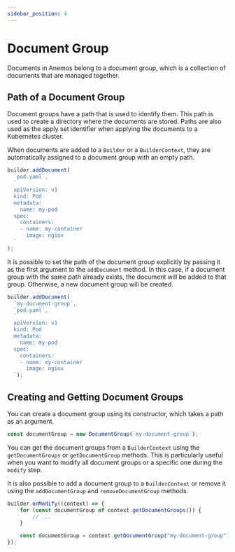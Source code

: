 ```yaml
---
sidebar_position: 4
---
```




# Document Group

Documents in Anemos belong to a document group, which is a collection of documents that are managed together.

## Path of a Document Group

Document groups have a path that is used to identify them. This path is used to create a directory where the
documents are stored. Paths are also used as the apply set identifier when applying the documents to a Kubernetes cluster.

When documents are added to a `Builder` or a `BuilderContext`, they are automatically assigned to a document group
with an empty path.

```javascript
builder.addDocument(
  `pod.yaml`,
  `
  apiVersion: v1
  kind: Pod
  metadata:
    name: my-pod
  spec:
    containers:
    - name: my-container
      image: nginx
  `
);
```

It is possible to set the path of the document group explicitly by passing it as the first argument to the `addDocument` method.
In this case, if a document group with the same path already exists, the document will be added to that group. Otherwise, a new
document group will be created.

```javascript
builder.addDocument(
  `my-document-group`,
  `pod.yaml`,
  `
  apiVersion: v1
  kind: Pod
  metadata:
    name: my-pod
  spec:
    containers:
    - name: my-container
      image: nginx
  `);
```

## Creating and Getting Document Groups

You can create a document group using its constructor, which takes a path as an argument.

```javascript
const documentGroup = new DocumentGroup(`my-document-group`);
```

You can get the document groups from a `BuilderContext` using the `getDocumentGroups` or `getDocumentGroup` methods.
This is particularly useful when you want to modify all document groups or a specific one during the `modify` step.

It is also possible to add a document group to a `BuilderContext` or remove it using the `addDocumentGroup` and
`removeDocumentGroup` methods.

```javascript
builder.onModify((context) => {
    for (const documentGroup of context.getDocumentGroups()) {
        // ...
    }

    const documentGroup = context.getDocumentGroup("my-document-group");
});
```
